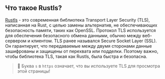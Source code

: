 ## Что такое Rustls?
[Rustls][rustls] - это современная библиотека Transport Layer Security (TLS), написанная на Rust,
с целью замены альтернатив, не обеспечивающих безопасность памяти, таких как OpenSSL.
Протокол TLS используется для обеспечения безопасного обмена данными,
обычно между веб-сервером и клиентом.
TLS ранее назывался Secure Socket Layer (SSL).
Он гарантирует, что передаваемые между двумя сторонами данные зашифрованы
и защищены от перехвата или подделки.
Поэтому важно, чтобы библиотека TLS, такая как Rustls, была быстра и безопасна.

> 🐰 Буква `s` в `https` означает, что вы используете TLS для просмотра этой страницы!

[rustls]: https://github.com/rustls/rustls